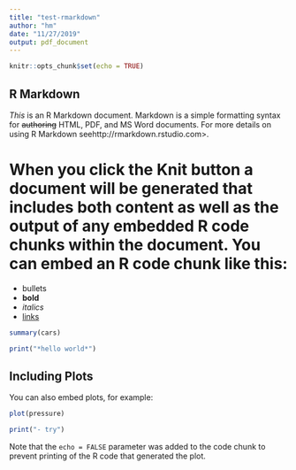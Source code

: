 ```yaml
---
title: "test-rmarkdown"
author: "hm"
date: "11/27/2019"
output: pdf_document
---
```


```r
knitr::opts_chunk$set(echo = TRUE)
```

## R Markdown

*This* is an R Markdown document. Markdown is a simple formatting syntax for ~~authoring~~ HTML, PDF, and MS Word documents. For more details on using R Markdown seehttp://rmarkdown.rstudio.com>.

# When you click the **Knit** button a document will be generated that includes both content as well as the output of any embedded R code chunks within the document. You can embed an R code chunk like this:
- bullets
- **bold**
- *italics*
- [links](https://google.com)
```r
summary(cars)
```

```r
print("*hello world*")
```

## Including Plots

You can also embed plots, for example:

```r
plot(pressure)
```
```r
print("- try")
```

Note that the `echo = FALSE` parameter was added to the code chunk to prevent printing of the R code that generated the plot.
